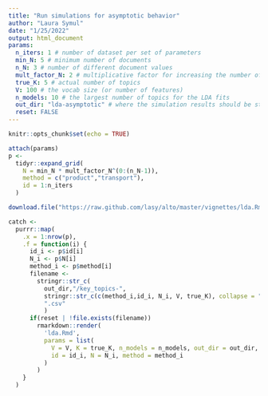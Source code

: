 ```yaml
---
title: "Run simulations for asymptotic behavior"
author: "Laura Symul"
date: "1/25/2022"
output: html_document
params:
  n_iters: 1 # number of dataset per set of parameters
  min_N: 5 # minimum number of documents
  n_N: 3 # number of different document values
  mult_factor_N: 2 # multiplicative factor for increasing the number of documents
  true_K: 5 # actual number of topics
  V: 100 # the vocab size (or number of features)
  n_models: 10 # the largest number of topics for the LDA fits
  out_dir: "lda-asymptotic" # where the simulation results should be stored
  reset: FALSE
---
```


```r
knitr::opts_chunk$set(echo = TRUE)
```





```r
attach(params)
p <- 
  tidyr::expand_grid(
    N = min_N * mult_factor_N^(0:(n_N-1)),
    method = c("product","transport"),
    id = 1:n_iters
  )
```



```r
download.file("https://raw.github.com/lasy/alto/master/vignettes/lda.Rmd", "lda.Rmd")
```



```r

catch <- 
  purrr::map(
    .x = 1:nrow(p),
    .f = function(i) {
      id_i <- p$id[i]
      N_i <- p$N[i]
      method_i <- p$method[i]
      filename <- 
        stringr::str_c(
          out_dir,"/key_topics-",
          stringr::str_c(c(method_i,id_i, N_i, V, true_K), collapse = "_"),
          ".csv"
          )
      if(reset | !file.exists(filename))
        rmarkdown::render(
          'lda.Rmd', 
          params = list(
            V = V, K = true_K, n_models = n_models, out_dir = out_dir, save = TRUE,
            id = id_i, N = N_i, method = method_i
          )
        )
    }
  )

```


